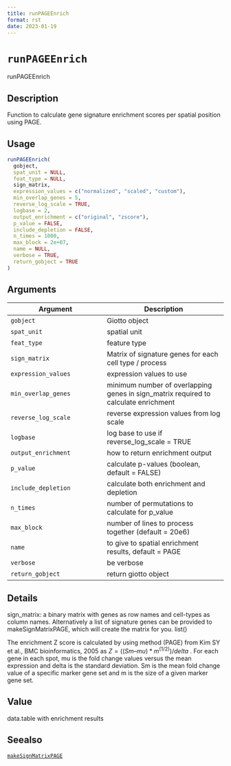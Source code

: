 ```yaml
--- 
title: runPAGEEnrich 
format: rst 
date: 2023-01-19 
--- 
```

# `runPAGEEnrich`

runPAGEEnrich


## Description

Function to calculate gene signature enrichment scores per spatial position using PAGE.


## Usage

```r
runPAGEEnrich(
  gobject,
  spat_unit = NULL,
  feat_type = NULL,
  sign_matrix,
  expression_values = c("normalized", "scaled", "custom"),
  min_overlap_genes = 5,
  reverse_log_scale = TRUE,
  logbase = 2,
  output_enrichment = c("original", "zscore"),
  p_value = FALSE,
  include_depletion = FALSE,
  n_times = 1000,
  max_block = 2e+07,
  name = NULL,
  verbose = TRUE,
  return_gobject = TRUE
)
```


## Arguments

Argument      |Description
------------- |----------------
`gobject`     |     Giotto object
`spat_unit`     |     spatial unit
`feat_type`     |     feature type
`sign_matrix`     |     Matrix of signature genes for each cell type / process
`expression_values`     |     expression values to use
`min_overlap_genes`     |     minimum number of overlapping genes in sign_matrix required to calculate enrichment
`reverse_log_scale`     |     reverse expression values from log scale
`logbase`     |     log base to use if reverse_log_scale = TRUE
`output_enrichment`     |     how to return enrichment output
`p_value`     |     calculate p-values (boolean, default = FALSE)
`include_depletion`     |     calculate both enrichment and depletion
`n_times`     |     number of permutations to calculate for p_value
`max_block`     |     number of lines to process together (default = 20e6)
`name`     |     to give to spatial enrichment results, default = PAGE
`verbose`     |     be verbose
`return_gobject`     |     return giotto object


## Details

sign_matrix: a binary matrix with genes as row names and cell-types as column names.
 Alternatively a list of signature genes can be provided to makeSignMatrixPAGE, which will create
 the matrix for you. list() 
 
 The enrichment Z score is calculated by using method (PAGE) from
 Kim SY et al., BMC bioinformatics, 2005 as $Z = ((Sm – mu)*m^(1/2)) / delta$ .
 For each gene in each spot, mu is the fold change values versus the mean expression
 and delta is the standard deviation. Sm is the mean fold change value of a specific marker gene set
 and  m is the size of a given marker gene set.


## Value

data.table with enrichment results


## Seealso

[`makeSignMatrixPAGE`](#makesignmatrixpage)


